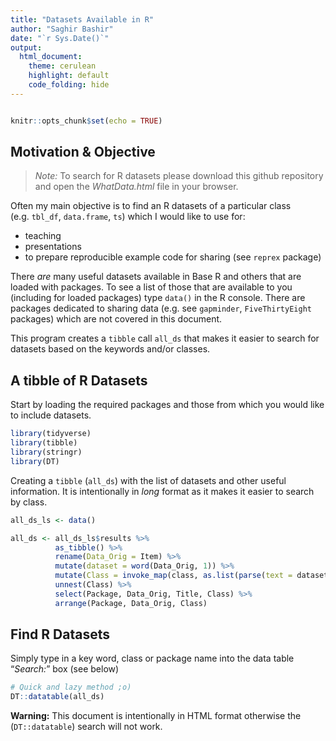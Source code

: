 ```yaml
---
title: "Datasets Available in R"
author: "Saghir Bashir"
date: "`r Sys.Date()`"
output: 
  html_document:
    theme: cerulean
    highlight: default
    code_folding: hide
---
```

```r

```

```r
knitr::opts_chunk$set(echo = TRUE)
```

## Motivation & Objective

> *Note:* To search for R datasets please download this github repository and open the *WhatData.html* file in your browser.

Often my main objective is to find an R datasets of a particular class (e.g. `tbl_df`, `data.frame`, `ts`) which I would like to use for: 

* teaching
* presentations 
* to prepare reproducible example code for sharing (see `reprex` package)

There *are* many useful datasets available in Base R and others that are loaded with packages. To see a list of those that are available to you (including for loaded packages) type `data()` in the R console. There are packages dedicated to sharing data (e.g. see `gapminder`, `FiveThirtyEight` packages) which are not covered in this document.

This program creates a `tibble` call `all_ds` that makes it easier to search for datasets based on the keywords and/or classes. 

## A tibble of R Datasets

Start by loading the required packages and those from which you would like to include datasets. 
```r
library(tidyverse)
library(tibble)
library(stringr)
library(DT)
```

Creating a `tibble` (`all_ds`) with the list of datasets and other useful information. It is intentionally in _long_ format as it makes it easier to search by class. 
```r
all_ds_ls <- data()

all_ds <- all_ds_ls$results %>%
          as_tibble() %>%
          rename(Data_Orig = Item) %>%
          mutate(dataset = word(Data_Orig, 1)) %>%
          mutate(Class = invoke_map(class, as.list(parse(text = dataset)))) %>%
          unnest(Class) %>%
          select(Package, Data_Orig, Title, Class) %>%
          arrange(Package, Data_Orig, Class)
```

## Find R Datasets

Simply type in a key word, class or package name into the data table "*Search:*" box (see below)
```r
# Quick and lazy method ;o)
DT::datatable(all_ds)
```

**Warning:** This document is intentionally in HTML format otherwise the (`DT::datatable`) search will not work.